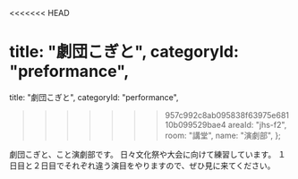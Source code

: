 <<<<<<< HEAD

  title: "劇団こぎと",
  categoryId: "preformance",
=======
  title: "劇団こぎと",
  categoryId: "performance",
>>>>>>> 957c992c8ab095838f63975e68110b099529bae4
  areaId: "jhs-f2",
  room: "講堂",
  name: "演劇部",
};

劇団こぎと、こと演劇部です。
日々文化祭や大会に向けて練習しています。
１日目と２日目でそれぞれ違う演目をやりますので、ぜひ見に来てください。
